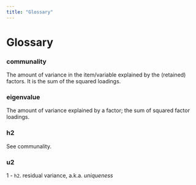 ```yaml
---
title: "Glossary"
---
```


# Glossary

### communality

The amount of variance in the item/variable explained by the (retained) factors. It is the sum of the squared loadings.

### eigenvalue

The amount of variance explained by a factor; the sum of squared factor loadings.

### h2

See communality.

### u2

1 - `h2`. residual variance, a.k.a. *uniqueness*
